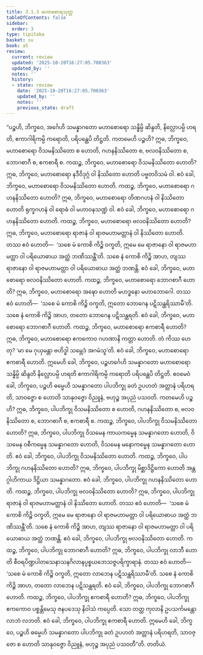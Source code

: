 ```yaml
---
title: 3.1.3 မဟာစောရသုတ္တ
tableOfContents: false
sidebar:
  order: 3
type: tipitaka
basket: su
book: a5
review:
  current: review
  updated: '2025-10-20T16:27:05.700363'
  updated_by: ''
  notes: ''
  history:
  - state: review
    date: '2025-10-20T16:27:05.700363'
    updated_by: ''
    notes: ''
    previous_state: draft
---
```



<DynamicBreadcrumb />


<ReviewStatus review={frontmatter.review} showDetails={true} />

<HypothesisAnnotation frontmatter={frontmatter} />

<Division number="103" book="a5" e="ch" v="16" p="113">

<Paragraph number="619" book="a5">
“ပဉ္စဟိ, ဘိက္ခဝေ, အင်္ဂေဟိ သမန္နာဂတော မဟာစောရော သန္ဓိမ္ပိ ဆိန္ဒတိ, နိလ္လောပမ္ပိ ဟရတိ, ဧကာဂါရိကမ္ပိ ကရောတိ, ပရိပန္ထေပိ တိဋ္ဌတိ. ကတမေဟိ ပဉ္စဟိ? ဣဓ, ဘိက္ခဝေ, မဟာစောရော ဝိသမနိဿိတော စ ဟောတိ, ဂဟနနိဿိတော စ, ဗလဝနိဿိတော စ, ဘောဂစာဂီ စ, ဧကစာရီ စ.
</Paragraph>

<Paragraph number="620" book="a5">
ကထဉ္စ, ဘိက္ခဝေ, မဟာစောရော ဝိသမနိဿိတော ဟောတိ? ဣဓ, ဘိက္ခဝေ, မဟာစောရော နဒီဝိဒုဂ္ဂံ ဝါ နိဿိတော ဟောတိ ပဗ္ဗတဝိသမံ ဝါ. ဧဝံ ခေါ, ဘိက္ခဝေ, မဟာစောရော ဝိသမနိဿိတော ဟောတိ.
</Paragraph>

<Paragraph number="621" book="a5">
ကထဉ္စ, ဘိက္ခဝေ, မဟာစောရော ဂဟနနိဿိတော ဟောတိ? ဣဓ, ဘိက္ခဝေ, မဟာစောရော တိဏဂဟနံ ဝါ နိဿိတော ဟောတိ ရုက္ခဂဟနံ ဝါ ရောဓံ ဝါ မဟာဝနသဏ္ဍံ ဝါ. ဧဝံ ခေါ, ဘိက္ခဝေ, မဟာစောရော ဂဟနနိဿိတော ဟောတိ.
</Paragraph>

<Paragraph number="622" book="a5">
ကထဉ္စ, ဘိက္ခဝေ, မဟာစောရော ဗလဝနိဿိတော ဟောတိ? ဣဓ, ဘိက္ခဝေ, မဟာစောရော ရာဇာနံ ဝါ ရာဇမဟာမတ္တာနံ ဝါ နိဿိတော ဟောတိ. တဿ ဧဝံ ဟောတိ—  ‘သစေ မံ ကောစိ ကိဉ္စိ ဝက္ခတိ, ဣမေ မေ ရာဇာနော ဝါ ရာဇမဟာမတ္တာ ဝါ ပရိယောဓာယ အတ္ထံ ဘဏိဿန္တီ’တိ. သစေ နံ ကောစိ ကိဉ္စိ အာဟ, တျဿ ရာဇာနော ဝါ ရာဇမဟာမတ္တာ ဝါ ပရိယောဓာယ အတ္ထံ ဘဏန္တိ. ဧဝံ ခေါ, ဘိက္ခဝေ, မဟာစောရော ဗလဝနိဿိတော ဟောတိ.
</Paragraph>

<Paragraph number="623" book="a5">
ကထဉ္စ, ဘိက္ခဝေ, မဟာစောရော ဘောဂစာဂီ ဟောတိ? ဣဓ, ဘိက္ခဝေ, မဟာစောရော အဍ္ဎော ဟောတိ မဟဒ္ဓနော မဟာဘောဂေါ. တဿ ဧဝံ ဟောတိ—  ‘သစေ မံ ကောစိ ကိဉ္စိ ဝက္ခတိ, ဣတော ဘောဂေန ပဋိသန္ထရိဿာမီ’တိ. သစေ နံ ကောစိ ကိဉ္စိ အာဟ, တတော ဘောဂေန ပဋိသန္ထရတိ. ဧဝံ ခေါ, ဘိက္ခဝေ, မဟာစောရော ဘောဂစာဂီ ဟောတိ.
</Paragraph>

<Paragraph number="624" book="a5">
ကထဉ္စ, ဘိက္ခဝေ, မဟာစောရော ဧကစာရီ ဟောတိ? ဣဓ, ဘိက္ခဝေ, မဟာစောရော ဧကကောဝ ဂဟဏာနိ ကတ္တာ ဟောတိ. တံ ကိဿ ဟေတု? ‘မာ မေ ဂုယှမန္တာ ဗဟိဒ္ဓါ သမ္ဘေဒံ အဂမံသူ’တိ. ဧဝံ ခေါ, ဘိက္ခဝေ, မဟာစောရော ဧကစာရီ ဟောတိ.
</Paragraph>

<Paragraph number="625" book="a5">
ဣမေဟိ ခေါ, ဘိက္ခဝေ, ပဉ္စဟင်္ဂေဟိ သမန္နာဂတော မဟာစောရော သန္ဓိမ္ပိ ဆိန္ဒတိ နိလ္လောပမ္ပိ ဟရတိ ဧကာဂါရိကမ္ပိ ကရောတိ ပရိပန္ထေပိ တိဋ္ဌတိ.
</Paragraph>

<Paragraph number="626" book="a5">
ဧဝမေဝံ ခေါ, ဘိက္ခဝေ, ပဉ္စဟိ ဓမ္မေဟိ သမန္နာဂတော ပါပဘိက္ခု ခတံ ဥပဟတံ အတ္တာနံ ပရိဟရတိ, သာဝဇ္ဇော စ ဟောတိ သာနုဝဇ္ဇော ဝိညူနံ, ဗဟုဉ္စ အပုညံ ပသဝတိ. ကတမေဟိ ပဉ္စဟိ? ဣဓ, ဘိက္ခဝေ, ပါပဘိက္ခု ဝိသမနိဿိတော စ ဟောတိ, ဂဟနနိဿိတော စ, ဗလဝနိဿိတော စ, ဘောဂစာဂီ စ, ဧကစာရီ စ.
</Paragraph>

<Paragraph number="627" book="a5">
ကထဉ္စ, ဘိက္ခဝေ, ပါပဘိက္ခု ဝိသမနိဿိတော ဟောတိ? ဣဓ, ဘိက္ခဝေ, ပါပဘိက္ခု ဝိသမေန ကာယကမ္မေန သမန္နာဂတော ဟောတိ, ဝိသမေန ဝစီကမ္မေန သမန္နာဂတော ဟောတိ, ဝိသမေန မနောကမ္မေန သမန္နာဂတော ဟောတိ. ဧဝံ ခေါ, ဘိက္ခဝေ, ပါပဘိက္ခု ဝိသမနိဿိတော ဟောတိ.
</Paragraph>

<Paragraph number="628" book="a5">
ကထဉ္စ, ဘိက္ခဝေ, ပါပဘိက္ခု ဂဟနနိဿိတော ဟောတိ? ဣဓ, ဘိက္ခဝေ, ပါပဘိက္ခု မိစ္ဆာဒိဋ္ဌိကော ဟောတိ အန္တဂ္ဂါဟိကာယ ဒိဋ္ဌိယာ သမန္နာဂတော. ဧဝံ ခေါ, ဘိက္ခဝေ, ပါပဘိက္ခု ဂဟနနိဿိတော ဟောတိ.
</Paragraph>

<Paragraph number="629" book="a5">
ကထဉ္စ, ဘိက္ခဝေ, ပါပဘိက္ခု ဗလဝနိဿိတော ဟောတိ? ဣဓ, ဘိက္ခဝေ, ပါပဘိက္ခု ရာဇာနံ ဝါ ရာဇမဟာမတ္တာနံ ဝါ နိဿိတော ဟောတိ. တဿ ဧဝံ ဟောတိ—  ‘သစေ မံ ကောစိ ကိဉ္စိ ဝက္ခတိ, ဣမေ မေ ရာဇာနော ဝါ ရာဇမဟာမတ္တာ ဝါ ပရိယောဓာယ အတ္ထံ ဘဏိဿန္တီ’တိ. သစေ နံ ကောစိ ကိဉ္စိ အာဟ, တျဿ ရာဇာနော ဝါ ရာဇမဟာမတ္တာ ဝါ ပရိယောဓာယ အတ္ထံ ဘဏန္တိ. ဧဝံ ခေါ, ဘိက္ခဝေ, ပါပဘိက္ခု ဗလဝနိဿိတော ဟောတိ.
</Paragraph>

<Paragraph number="630" book="a5">
ကထဉ္စ, ဘိက္ခဝေ, ပါပဘိက္ခု ဘောဂစာဂီ ဟောတိ? ဣဓ, ဘိက္ခဝေ, ပါပဘိက္ခု လာဘီ ဟောတိ စီဝရပိဏ္ဍပါတသေနာသနဂိလာနပ္ပစ္စယဘေသဇ္ဇပရိက္ခာရာနံ. တဿ ဧဝံ ဟောတိ—  ‘သစေ မံ ကောစိ ကိဉ္စိ ဝက္ခတိ, ဣတော လာဘေန ပဋိသန္ထရိဿာမီ’တိ. သစေ နံ ကောစိ ကိဉ္စိ အာဟ, တတော လာဘေန ပဋိသန္ထရတိ. ဧဝံ ခေါ, ဘိက္ခဝေ, ပါပဘိက္ခု ဘောဂစာဂီ ဟောတိ.
</Paragraph>

<Paragraph number="631" book="a5">
ကထဉ္စ, ဘိက္ခဝေ, ပါပဘိက္ခု ဧကစာရီ ဟောတိ? ဣဓ, ဘိက္ခဝေ, ပါပဘိက္ခု ဧကကောဝ ပစ္စန္တိမေသု ဇနပဒေသု နိဝါသံ ကပ္ပေတိ. သော တတ္ထ ကုလာနိ ဥပသင်္ကမန္တော လာဘံ လဘတိ. ဧဝံ ခေါ, ဘိက္ခဝေ, ပါပဘိက္ခု ဧကစာရီ ဟောတိ.
</Paragraph>

<Paragraph number="632" book="a5">
ဣမေဟိ ခေါ, ဘိက္ခဝေ, ပဉ္စဟိ ဓမ္မေဟိ သမန္နာဂတော ပါပဘိက္ခု ခတံ ဥပဟတံ အတ္တာနံ ပရိဟရတိ, သာဝဇ္ဇော စ ဟောတိ သာနုဝဇ္ဇော ဝိညူနံ, ဗဟုဉ္စ အပုညံ ပသဝတီ”တိ.

</Paragraph>
</Division>

<Paragraph number="633" type="center" book="a5">
တတိယံ.
</Paragraph>